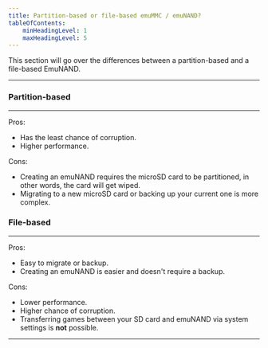 ```yaml
---
title: Partition-based or file-based emuMMC / emuNAND?
tableOfContents:
    minHeadingLevel: 1
    maxHeadingLevel: 5
---
```


This section will go over the differences between a partition-based and a file-based EmuNAND.

---

### Partition-based <Badge text="Recommended" variant="success" />

---

Pros:
- Has the least chance of corruption.
- Higher performance.

Cons:
- Creating an emuNAND requires the microSD card to be partitioned, in other words, the card will get wiped.
- Migrating to a new microSD card or backing up your current one is more complex.

### File-based

---

Pros:
- Easy to migrate or backup.
- Creating an emuNAND is easier and doesn't require a backup.

Cons:
- Lower performance.
- Higher chance of corruption.
- Transferring games between your SD card and emuNAND via system settings is **not** possible.

---
